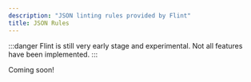 ```yaml
---
description: "JSON linting rules provided by Flint"
title: JSON Rules
---
```


:::danger
Flint is still very early stage and experimental.
Not all features have been implemented.
:::

Coming soon!

